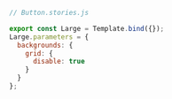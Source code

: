 ```js
// Button.stories.js

export const Large = Template.bind({});
Large.parameters = {
  backgrounds: {
    grid: {
      disable: true
    }
  }
};
```

